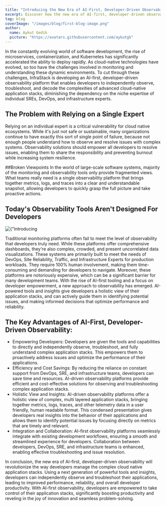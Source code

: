 ```yaml
---
title: "Introducing the New Era of AI-First, Developer-Driven Observability"
excerpt: Discover how the new era of AI-first, developer-driven observability is transforming cloud-native development. Learn how InfraStack empowers developers with tools and insights to independently troubleshoot and optimize application stacks, reduce dependency on niche experts, and enhance performance, reliability, and collaboration in complex environments.
tag: blog
coverImage: "/images/blog/first-blog-image.png"
author:
  name: Aykut Gedik
  picture: "https://avatars.githubusercontent.com/aykutgk"
---
```



<BlogHeader
  title="Introducing the New Era of AI-First, Developer-Driven Observability"
  date={lastModified}
  ogImage="/images/blog/first-blog-image.png"
  author="Aykut Gedik"
  authorPicture="https://avatars.githubusercontent.com/aykutgk"
/>

In the constantly evolving world of software development, the rise of microservices, containerization, and Kubernetes has significantly accelerated the ability to deploy rapidly. As cloud-native technologies have evolved, so too have the challenges involved in monitoring and understanding these dynamic environments.
To cut through these challenges, InfraStack is developing an AI-first, developer-driven observability platform that enables developers to independently observe, troubleshoot, and decode the complexities of advanced cloud-native application stacks, diminishing the dependency on the niche expertise of individual SREs, DevOps, and infrastructure experts.

## The Problem with Relying on a Single Expert

Relying on an individual expert is a critical vulnerability for cloud native ecosystems. While it's just not safe or sustainable, many organizations continue to have exactly this sort of single point of failure, because not enough people understand how to observe and resolve issues with complex systems.
Observability solutions should empower all developers to resolve issues, enabling them to share the responsibility and preventing burnout while increasing system resilience.

##Broken Viewpoints
In the world of large-scale software systems, majority of the monitoring and observability tools only provide fragmented views. What teams really need is a single observability platform that brings together metrics, logs, and traces into a clear and understandable snapshot, allowing developers to quickly grasp the full picture and take proactive actions.

## Today's Observability Tools Aren't Designed For Developers

<div className="mt-4 rounded relative aspect-video overflow-hidden">
  <Image
    src={"/images/blog/first-blog-image2.png"}
    className="object-cover transform group-hover:scale-105 transition-transform mt-4"
    alt={"Introducing the New Era of AI-First, Developer-Driven Observability"}
    fill={true}
    sizes="(min-width: 1024px) 33vw, 100vw"
  />
</div>

Traditional monitoring platforms often fail to meet the level of observability that developers truly need. While these platforms offer comprehensive dashboards, they're also complex, crowded, and present uncorrelated data visualizations. These systems are primarily built to meet the needs of DevOps, Site Reliability, Traffic, and Infrastructure Experts for production workloads. They require 100% human involvement, making them time-consuming and demanding for developers to navigate. Moreover, these platforms are notoriously expensive, which can be a significant barrier for many development teams.
With the rise of AI-first tooling and a focus on developer empowerment, a new approach to observability has emerged. AI-powered tools and insights give developers a holistic view of their application stacks, and can actively guide them in identifying potential issues, and making informed decisions that optimize performance and reliability.

## The Key Advantages of AI-First, Developer-Driven Observability:

- Empowering Developers: Developers are given the tools and capabilities to directly and independently observe, troubleshoot, and fully understand complex application stacks. This empowers them to proactively address issues and optimize the performance of their applications.
- Efficiency and Cost Savings: By reducing the reliance on constant support from DevOps, SRE, and infrastructure teams, developers can save time and resources. AI-driven observability platforms provide efficient and cost-effective solutions for observing and troubleshooting complex application stacks.
- Holistic View and Insights: AI-driven observability platforms offer a holistic view of complex, multi layered application stacks, bringing together metrics, logs, traces, and other telemetry data in a user friendly, human readable format. This condensed presentation gives developers real insights into the behavior of their applications and allows them to identify potential issues by focusing directly on metrics that are timely and relevant.
- Integration and Collaboration: AI-first observability platforms seamlessly integrate with existing development workflows, ensuring a smooth and streamlined experience for developers. Collaboration between developers, DevOps, SRE, and infrastructure teams is enhanced, enabling effective troubleshooting and issue resolution.

In conclusion, the new era of AI-first, developer-driven observability will revolutionize the way developers manage the complex cloud native application stacks. Using a next generation of powerful tools and insights, developers can independently observe and troubleshoot their applications, leading to improved performance, reliability, and overall developer productivity. With AI-first observability, developers are empowered to take control of their application stacks, significantly boosting productivity and reveling in the joy of innovation and seamless problem-solving.
